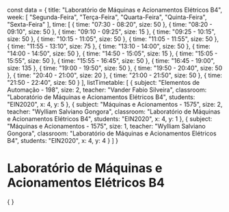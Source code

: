 const data = {
  title: "Laboratório de Máquinas e Acionamentos Elétricos B4",
  week: [
    "Segunda-Feira",
    "Terça-Feira",
    "Quarta-Feira",
    "Quinta-Feira",
    "Sexta-Feira"
  ],
  time: [
    {
      time: "07:30 - 08:20",
      size: 50
    },
    {
      time: "08:20 - 09:10",
      size: 50
    },
    {
      time: "09:10 - 09:25",
      size: 15
    },
    {
      time: "09:25 - 10:15",
      size: 50
    },
    {
      time: "10:15 - 11:05",
      size: 50
    },
    {
      time: "11:05 - 11:55",
      size: 50
    },
    {
      time: "11:55 - 13:10",
      size: 75
    },
    {
      time: "13:10 - 14:00",
      size: 50
    },
    {
      time: "14:00 - 14:50",
      size: 50
    },
    {
      time: "14:50 - 15:05",
      size: 15
    },
    {
      time: "15:05 - 15:55",
      size: 50
    },
    {
      time: "15:55 - 16:45",
      size: 50
    },
    {
      time: "16:45 - 19:00",
      size: 135
    },
    {
      time: "19:00 - 19:50",
      size: 50
    },
    {
      time: "19:50 - 20:40",
      size: 50
    },
    {
      time: "20:40 - 21:00",
      size: 20
    },
    {
      time: "21:00 - 21:50",
      size: 50
    },
    {
      time: "21:50 - 22:40",
      size: 50
    }
  ],
  listTimetable: [
    {
      subject: "Elementos de Automação - 198",
      size: 2,
      teacher: "Vander Fabio Silveira",
      classroom: "Laboratório de Máquinas e Acionamentos Elétricos B4",
      students: "EIN2020",
      x: 4,
      y: 5
    },
    {
      subject: "Máquinas e Acionamentos - 1575",
      size: 2,
      teacher: "Wylliam Salviano Gongora",
      classroom: "Laboratório de Máquinas e Acionamentos Elétricos B4",
      students: "EIN2020",
      x: 4,
      y: 1
    },
    {
      subject: "Máquinas e Acionamentos - 1575",
      size: 1,
      teacher: "Wylliam Salviano Gongora",
      classroom: "Laboratório de Máquinas e Acionamentos Elétricos B4",
      students: "EIN2020",
      x: 4,
      y: 4
    }
  ]
}

# Laboratório de Máquinas e Acionamentos Elétricos B4

<div>
    {
        <Grid
            title={data.title}
            weekDays={data.week}
            time={data.time}
            listClasses={data.listTimetable}
        />
    }
</div>